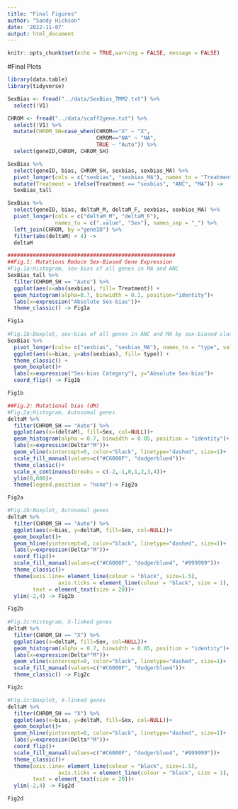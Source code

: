 ```yaml
---
title: "Final Figures"
author: "Sandy Hickson"
date: '2022-11-07'
output: html_document
---
```


```r
knitr::opts_chunk$set(echo = TRUE,warning = FALSE, message = FALSE)
```

#Final Plots
```r
library(data.table)
library(tidyverse)

SexBias <- fread("../data/SexBias_TMM2.txt") %>% 
  select(!V1)

CHROM <- fread("../data/scaff2gene.txt") %>%
  select(!V1) %>%
  mutate(CHROM_SH=case_when(CHROM=="X" ~ "X",
                            CHROM=="NA" ~ "NA",
                            TRUE ~ "Auto")) %>%
  select(geneID,CHROM, CHROM_SH)

SexBias %>% 
  select(geneID, bias, CHROM_SH, sexbias, sexbias_MA) %>% 
  pivot_longer(cols = c("sexbias", "sexbias_MA"), names_to = "Treatment", values_to = "sexbias") %>% 
  mutate(Treatment = ifelse(Treatment == "sexbias", "ANC", "MA")) ->
  SexBias_tall

SexBias %>%
  select(geneID, bias, deltaM_M, deltaM_F, sexbias, sexbias_MA) %>% 
  pivot_longer(cols = c("deltaM_M", "deltaM_F"), 
               names_to = c(".value", "Sex"), names_sep = "_") %>% 
  left_join(CHROM, by ="geneID") %>% 
  filter(abs(deltaM) < 4) ->
  deltaM

#####################################################
##Fig.1: Mutations Reduce Sex-Biased Gene Expression 
#Fig.1a:Histogram, sex-bias of all genes in MA and ANC
SexBias_tall %>% 
  filter(CHROM_SH == "Auto") %>%
  ggplot(aes(x=abs(sexbias), fill= Treatment)) +
  geom_histogram(alpha=0.7, binwidth = 0.1, position="identity")+
  labs(x=expression("Absolute Sex-bias"))+
  theme_classic() -> Fig1a

Fig1a
  
#Fig.1b:Boxplot, sex-bias of all genes in ANC and MA by sex-biased class
SexBias %>%
  pivot_longer(cols= c("sexbias", "sexbias_MA"), names_to = "type", values_to = "sexbias") %>%
  ggplot(aes(x=bias, y=abs(sexbias), fill= type)) +
  theme_classic() +
  geom_boxplot()+
  labs(x=expression("Sex-bias Category"), y="Absolute Sex-bias")+
  coord_flip() -> Fig1b

Fig1b

##Fig.2: Mutational bias (dM)
#Fig.2a:Histogram, Autosomal genes 
deltaM %>% 
  filter(CHROM_SH == "Auto") %>%
  ggplot(aes(x=(deltaM), fill=Sex, col=NULL))+
  geom_histogram(alpha = 0.7, binwidth = 0.05, position = "identity")+
  labs(x=expression(Delta*"M"))+
  geom_vline(xintercept=0, color="black", linetype="dashed", size=1)+
  scale_fill_manual(values=c("#C6000F", "dodgerblue4"))+
  theme_classic()+
  scale_x_continuous(breaks = c(-2,-1,0,1,2,3,4))+
  ylim(0,600)+
  theme(legend.position = "none")-> Fig2a

Fig2a

#Fig.2b:Boxplot, Autosomal genes 
deltaM %>% 
  filter(CHROM_SH == "Auto") %>%
  ggplot(aes(x=bias, y=deltaM, fill=Sex, col=NULL))+
  geom_boxplot()+
  geom_hline(yintercept=0, color="black", linetype="dashed", size=1)+
  labs(y=expression(Delta*"M"))+
  coord_flip()+
  scale_fill_manual(values=c("#C6000F", "dodgerblue4", "#999999"))+
  theme_classic()+
  theme(axis.line= element_line(colour = "black", size=1.5),
                axis.ticks = element_line(colour = "black", size = 1),
        text = element_text(size = 20))+
  ylim(-2,4) -> Fig2b

Fig2b
  
#Fig.2c:Histogram, X-linked genes 
deltaM %>% 
  filter(CHROM_SH == "X") %>%
  ggplot(aes(x=deltaM, fill=Sex, col=NULL))+
  geom_histogram(alpha = 0.7, binwidth = 0.05, position = "identity")+
  labs(x=expression(Delta*"M"))+
  geom_vline(xintercept=0, color="black", linetype="dashed", size=1)+
  scale_fill_manual(values=c("#C6000F", "dodgerblue4"))+
  theme_classic() -> Fig2c

Fig2c

#Fig.2c:Boxplot, X-linked genes 
deltaM %>% 
  filter(CHROM_SH == "X") %>%
  ggplot(aes(x=bias, y=deltaM, fill=Sex, col=NULL))+
  geom_boxplot()+
  geom_hline(yintercept=0, color="black", linetype="dashed", size=1)+
  labs(y=expression(Delta*"M"))+
  coord_flip()+
  scale_fill_manual(values=c("#C6000F", "dodgerblue4", "#999999"))+
  theme_classic()+
  theme(axis.line= element_line(colour = "black", size=1.5),
                axis.ticks = element_line(colour = "black", size = 1),
        text = element_text(size = 20))+
  ylim(-2,4) -> Fig2d

Fig2d

```